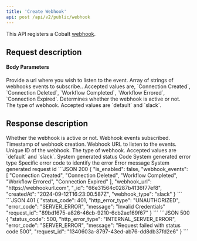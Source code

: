```yaml
---
title: 'Create Webhook'
api: post /api/v2/public/webhook
---
```


This API registers a Cobalt [webhook](https://app.gocobalt.io/webhooks).

## Request description
#### Body Parameters
<ParamField body="webhook_url" type="string" required>
  Provide a url where you wish to listen to the event.
</ParamField>

<ParamField body="webhook_events" type="string[]" required>
   Array of strings of webhooks events to subscribe.. Accepted values are, `Connection Created`, `Connection Deleted`, `Workflow Completed`, `Workflow Errored`, `Connection Expired`.
</ParamField>
<ParamField body="is_enabled" type="boolean">
  Determines whether the webhook is active or not.
</ParamField>
<ParamField body="webhook_type" type="string">
  The type of webhook. Accepted values are `default` and `slack`.
</ParamField>

## Response description

<Tabs>
  <Tab title="200">
    <ResponseField name="is_enabled" type="boolean">
     Whether the webhook is active or not.
    </ResponseField>
    <ResponseField name="webhook_events" type="array">
  Webhook events subscribed.
  </ResponseField>
    <ResponseField name="created_At" type="string">
     Timestamp of webhook creation.
    </ResponseField>
    <ResponseField name="webhook_url" type="string">
     Webhook URL to listen to the events.
    </ResponseField>
    <ResponseField name="_id" type="string">
     Unique ID of the webhook.
    </ResponseField>
    <ResponseField name="webhook_type" type="string">
      The type of webhook. Accepted values are `default` and `slack`.
    </ResponseField>
  </Tab>
  <Tab title="Error">
    <ResponseField name="status_code" type="integer">
    System generated status Code
    </ResponseField>
    <ResponseField name="http_error_type" type="string">
    System generated error type
    </ResponseField>
    <ResponseField name="error_code" type="string">
    Specific error code to identify the error
    </ResponseField>
    <ResponseField name="message" type="string">
    Error message
    </ResponseField>
    <ResponseField name="request_id" type="string">
    System generated request id
    </ResponseField>
  </Tab>
</Tabs>

<ResponseExample>
```JSON 200
    {
        "is_enabled": false,
        "webhook_events": [
            "Connection Created",
            "Connection Deleted",
            "Workflow Completed",
            "Workflow Errored",
            "Connection Expired"
        ],
        "webhook_url": "https://webhookurl.com",
        "_id": "66e31564c0287b4136f77ef8",
        "createdAt": "2024-09-12T16:23:00.587Z",
        "webhook_type": "slack"
    }
```
```JSON 401
{
    "status_code": 401,
    "http_error_type": "UNAUTHORIZED",
    "error_code": "SERVER_ERROR",
    "message": "Invalid Credentials"
    "request_id": "89bd1675-a826-46cb-9210-6cb2ae169f67"
}
```
```JSON 500
{
    "status_code": 500,
    "http_error_type": "INTERNAL_SERVER_ERROR",
    "error_code": "SERVER_ERROR",
    "message": "Request failed with status code 500",
    "request_id": "1340603a-8797-43ed-ab76-dd8db37fd2e6"
}
```
</ ResponseExample>